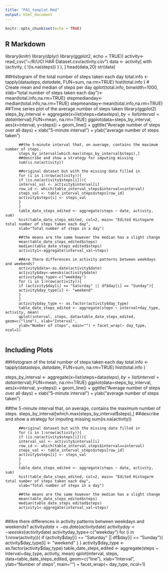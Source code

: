 ---
title: "PA1_templat.Rmd"
output: html_document
---

```{r setup, include=FALSE}
knitr::opts_chunk$set(echo = TRUE)
```

## R Markdown

library(knitr)
library(dplyr)
library(ggplot2, echo = TRUE))
activity<- read_csv("~/R/UCI HAR Dataset.csv/activity.csv")
data <- activity[ with (activity, { !(is.na(steps)) } ), ]
head(data,20)
str(data)

##Histogram of the total number of steps taken each day
total.info <- tapply(data$steps, data$date, FUN=sum, na.rm=TRUE)
hist(total.info )
# Create mean and median of steps per day
qplot(total.info, binwidth=1000, xlab="total number of steps taken each day")<-mean(total.info,na.rm=TRUE)
stepmedianday<-median(total.info,na.rm=TRUE)
stepmeanday<-mean(total.info,na.rm=TRUE)
##Time series plot of the average number of steps taken
library(ggplot2)
steps_by_interval <- aggregate(x=list(steps=data$steps), by=list(interval=data$interval),FUN=mean, na.rm=TRUE)
ggplot(data=steps_by_interval, aes(x=interval, y=steps)) +
  geom_line() +
  ggtitle("Average number of steps over all days) +
          xlab("5-minute interval") +
          ylab("average number of steps taken")
          
          ##the 5-minute interval that, on average, contains the maximum number of steps.
          steps_by_interval[which.max(steps_by_interval$steps),]
          ##describe and show a strategy for imputing missing 
          sum(is.na(activity))
          
          ##original dataset but with the missing data filled in
          for (i in 1:nrow(activity)){
          if (is.na(activity$steps[i])){
          interval_val <- activity$interval[i]
          row_id <- which(table_interval_steps$interval==interval)
          steps_val <- table_interval_steps$steps[row_id]
          activity$steps[i] <- steps_val
          }
          }
          table_date_steps_edited <- aggregate(steps ~ date, activity, sum)
          hist(table_date_steps_edited, col=2, main= "Edited Histogarm total number of steps taken each day",
          xlab="Total number of steps in a day")
          
          ##the means are the same however the median has a slight change
          mean(table_date_steps_edited$steps)
          median(table_date_steps_edited$steps)
          activity1<-aggregate(interval_val~steps)
          
          ##Are there differences in activity patterns between weekdays and weekends?
          activity$data<-as.date(activity$date)
          activity$day<-weesks(activity$date)
          activityday_type<-c("weekday")
          for (i in 1:nrow(activity)){
          if (activity$day[i] == "Saturday" || df$day[i] == "Sunday"){
          activity$day_type[i] <- "weekend"
          }
          }
          activity$day_type <- as.factor(activity$day_type)
          table_date_steps_edited <- aggregate(steps ~ interval+day_type, activity, mean)
          qplot(interval, steps, data=table_date_steps_edited, geom=c("line"), xlab="Interval", 
          ylab="Number of steps", main="") + facet_wrap(~ day_type, ncol=1)
          
## Including Plots

##Histogram of the total number of steps taken each day
total.info <- tapply(data$steps, data$date, FUN=sum, na.rm=TRUE)
hist(total.info )

steps_by_interval <- aggregate(x=list(steps=data$steps), by=list(interval=data$interval),FUN=mean, na.rm=TRUE)
ggplot(data=steps_by_interval, aes(x=interval, y=steps)) +
  geom_line() +
  ggtitle("Average number of steps over all days) +
          xlab("5-minute interval") +
          ylab("average number of steps taken")
          
 ##the 5-minute interval that, on average, contains the maximum number of steps.
          steps_by_interval[which.max(steps_by_interval$steps),]
          ##describe and show a strategy for imputing missing 
          sum(is.na(activity))
          
          ##original dataset but with the missing data filled in
          for (i in 1:nrow(activity)){
          if (is.na(activity$steps[i])){
          interval_val <- activity$interval[i]
          row_id <- which(table_interval_steps$interval==interval)
          steps_val <- table_interval_steps$steps[row_id]
          activity$steps[i] <- steps_val
          }
          }
          table_date_steps_edited <- aggregate(steps ~ date, activity, sum)
          hist(table_date_steps_edited, col=2, main= "Edited Histogarm total number of steps taken each day",
          xlab="Total number of steps in a day")
          
          ##the means are the same however the median has a slight change
          mean(table_date_steps_edited$steps)
          median(table_date_steps_edited$steps)
          activity1<-aggregate(interval_val~steps)
          
 ##Are there differences in activity patterns between weekdays and weekends?
          activity$data<-as.date(activity$date)
          activity$day<-weesks(activity$date)
          activityday_type<-c("weekday")
          for (i in 1:nrow(activity)){
          if (activity$day[i] == "Saturday" || df$day[i] == "Sunday"){
          activity$day_type[i] <- "weekend"
          }
          }
          activity$day_type <- as.factor(activity$day_type)
          table_date_steps_edited <- aggregate(steps ~ interval+day_type, activity, mean)
          qplot(interval, steps, data=table_date_steps_edited, geom=c("line"), xlab="Interval", 
          ylab="Number of steps", main="") + facet_wrap(~ day_type, ncol=1)
                    